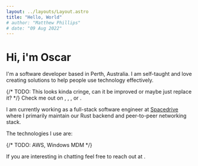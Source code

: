 ```yaml
---
layout: ../layouts/Layout.astro
title: "Hello, World"
# author: "Matthew Phillips"
# date: "09 Aug 2022"
---
```


# Hi, i'm Oscar

I'm a software developer based in Perth, Australia. I am self-taught and love creating solutions to help people use technology effectively.

{/* TODO: This looks kinda cringe, can it be improved or maybe just replace it? */}
Check me out on <a href="https://github.com/oscartbeaumont" target="_blank" class="hover:opacity-80"><GitHub /></a>, <a href="https://twitter.com/oscartbeaumont" target="_blank" class="hover:opacity-80 no-underline text-2xl"><Twitter /></a>, <a href="https://www.linkedin.com/in/oscartbeaumont" target="_blank" class="hover:opacity-80"><LinkedIn /></a>, or <a href="https://www.twitch.tv/oscartbeaumont" target="_blank" class="hover:opacity-80"><Twitch /></a>.

I am currently working as a full-stack software engineer at <a href="https://www.spacedrive.com" target="_blank" class="bg-gradient-to-r from-violet-600 to-fuchsia-600 hover:from-violet-500 hover:to-fuchsia-500 bg-clip-text text-transparent">Spacedrive</a> where I primarily maintain our Rust backend and peer-to-peer networking stack.

<p class="!mb-2">The technologies I use are:</p>
<IconLayout>
    <Icon name="Rust" icon={Rust} href="https://www.rust-lang.org" />
    <Icon name="Typescript" icon={Typescript} href="https://www.typescriptlang.org" />
    <Icon name="SolidJS" icon={SolidJS} href="https://www.solidjs.com" />
    <Icon name="Tailwind CSS" icon={TailwindCSS} href="https://tailwindcss.com" />
    <Icon name="Tanstack Query" icon={TanstackQuery} href="https://tanstack.com/query" />
    {/* TODO: AWS, Windows MDM */}
</IconLayout>

If you are interesting in chatting feel free to reach out at <ProtectedEmail email="oscar@otbeaumont.me" />.
